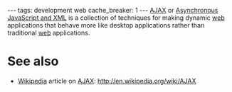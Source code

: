 ---
tags: development web
cache_breaker: 1
---
[[AJAX]] or [[Asynchronous JavaScript and XML]] is a collection of techniques for making dynamic [[web]] applications that behave more like desktop applications rather than traditional [[web]] applications.

= See also =

* [[Wikipedia]] article on [[AJAX]]: http://en.wikipedia.org/wiki/AJAX

